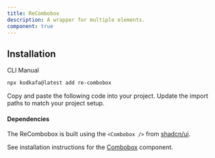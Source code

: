 ```yaml
---
title: ReCombobox
description: A wrapper for multiple elements.
component: true
---
```


<ComponentPreview
  name="re-combobox-demo"
  className="[&_input]:max-w-xs [&_button]:max-w-xs [&_div.reform-input-group]:max-w-xs"
  description="A form combobox component."
/>

## Installation

<Tabs defaultValue="cli">
<TabsList>
  <TabsTrigger value="cli">CLI</TabsTrigger>
  <TabsTrigger value="manual">Manual</TabsTrigger>
</TabsList>
<TabsContent value="cli">

```bash
npx kodkafa@latest add re-combobox
```

</TabsContent>
<TabsContent value="manual">
  <Steps>
    <Step>Copy and paste the following code into your project.</Step>
      <ComponentSource name="re-combobox" />
    <Step>Update the import paths to match your project setup.</Step>
  </Steps>
</TabsContent>
</Tabs>

#### Dependencies

The ReCombobox is built using the `<Combobox />` from [shadcn/ui](https://ui.shadcn.com/docs/components/combobox).

See installation instructions for the [Combobox](/docs/components/combobox#installation) component.
